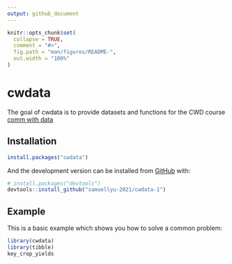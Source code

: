 ```yaml
---
output: github_document
---
```


<!-- README.md is generated from README.Rmd. Please edit that file -->

```r
knitr::opts_chunk$set(
  collapse = TRUE,
  comment = "#>",
  fig.path = "man/figures/README-",
  out.width = "100%"
)
```

# cwdata

<!-- badges: start -->
<!-- badges: end -->

The goal of cwdata is to provide datasets and functions for the CWD course [comm with data](https://cwd.numbat.space)

## Installation

<!-- You can install the released version of cwdata from [CRAN](https://CRAN.R-project.org) with: -->

``` r
install.packages("cwdata")
```

And the development version can be installed from [GitHub](https://github.com/) with:

``` r
# install.packages("devtools")
devtools::install_github("samuellyu-2021/cwdata-1")
```
## Example

This is a basic example which shows you how to solve a common problem:

```r
library(cwdata)
library(tibble)
key_crop_yields
```

